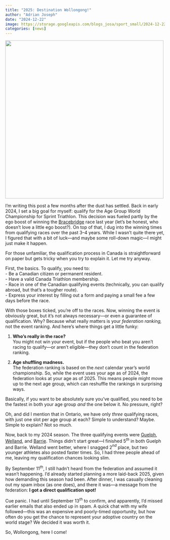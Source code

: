 ```yaml
---
title: "2025: Destination Wollongong!"
author: "Adrian Joseph"
date: "2024-12-22"
image: https://storage.googleapis.com/blogs_josa/sport_small/2024-12-22_age_group/img/cover.png
categories: [news]
---
```


![](https://storage.googleapis.com/blogs_josa/sport_small/2024-12-22_age_group/img/cover.png){ width="500"}


I’m writing this post a few months after the dust has settled. Back in early 2024, I set a big goal for myself: qualify for the Age Group World Championship for Sprint Triathlon. This decision was fueled partly by the ego boost of winning the [Bracebridge](../../race_reports/2023-07-09_BRACEBRIDGE_SPRINT_TRIATHLON/index.qmd) race last year (let’s be honest, who doesn’t love a little ego boost?). On top of that, I dug into the winning times from qualifying races over the past 3–4 years. While I wasn’t quite there yet, I figured that with a bit of luck—and maybe some roll-down magic—I might just make it happen.  

For those unfamiliar, the qualification process in Canada is straightforward on paper but gets tricky when you try to explain it. Let me try anyway.  

First, the basics. To qualify, you need to:  
- Be a Canadian citizen or permanent resident.  
- Have a valid Canada Triathlon membership.  
- Race in one of the Canadian qualifying events (technically, you can qualify abroad, but that’s a tougher route).  
- Express your interest by filling out a form and paying a small fee a few days before the race.  

With those boxes ticked, you’re off to the races. Now, winning the event is obviously great, but it’s not always necessary—or even a guarantee of qualification. Why? Because what really matters is your *federation ranking,* not the event ranking. And here’s where things get a little funky:  

1. **Who’s really in the race?**  
   You might not win your event, but if the people who beat you aren’t racing to qualify—or aren’t eligible—they don’t count in the federation ranking.  

2. **Age shuffling madness.**  
   The federation ranking is based on the *next* calendar year’s world championship. So, while the event uses your age as of 2024, the federation looks at your age as of 2025. This means people might move up to the next age group, which can reshuffle the rankings in surprising ways.  

Basically, if you want to be absolutely sure you’ve qualified, you need to be the fastest in both your age group *and* the one below it. No pressure, right?  

Oh, and did I mention that in Ontario, we have only *three* qualifying races, with just one slot per age group at each? Simple to understand? Maybe. Simple to explain? Not so much.  

Now, back to my 2024 season. The three qualifying events were [Guelph](../../race_reports/2024-06-16_GUELPH_LAKE_1_SUBARU_TRIATHLON/index.qmd), [Welland](../../race_reports/2024-06-23_WELLAND_ROSE_CITY_SPRINT_TRIATHLON/index.qmd), and [Barrie](../../race_reports/2024-08-11_BARRIE_SPRINT_TRIATHLON/index.qmd). Things didn’t start great—I finished 5$^{th}$ in both Guelph and Barrie. Welland went better, where I snagged 2$^{nd}$ place, but two younger athletes also posted faster times. So, I had three people ahead of me, leaving my qualification chances looking slim.  

By September 11$^{th}$, I still hadn’t heard from the federation and assumed it wasn’t happening. I’d already started planning a more laid-back 2025, given how demanding this season had been. After dinner, I was casually cleaning out my spam inbox (as one does), and there it was—a message from the federation: **I got a direct qualification spot!**  

Cue panic. I had until September 13$^{th}$ to confirm, and apparently, I’d missed earlier emails that also ended up in spam. A quick chat with my wife followed—this was an expensive and poorly-timed opportunity, but how often do you get the chance to represent your adoptive country on the world stage? We decided it was worth it.  

So, Wollongong, here I come!  
